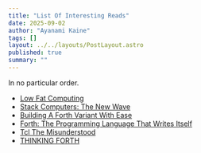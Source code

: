 ```yaml
---
title: "List Of Interesting Reads"
date: 2025-09-02
author: "Ayanami Kaine"
tags: []
layout: ../../layouts/PostLayout.astro
published: true
summary: ""
---
```


In no particular order.

- [Low Fat Computing](https://www.ultratechnology.com/lowfat.htm)
- [Stack Computers: The New Wave](https://users.ece.cmu.edu/~koopman/stack_computers/index.html)
- [Building A Forth Variant With Ease](https://news.ycombinator.com/item?id=13082825)
- [Forth: The Programming Language That Writes Itself](https://ratfactor.com/forth/the_programming_language_that_writes_itself.html)
- [Tcl The Misunderstood](https://antirez.com/articoli/tclmisunderstood.html)
- [THINKING FORTH](https://www.forth.com/wp-content/uploads/2018/11/thinking-forth-color.pdf)